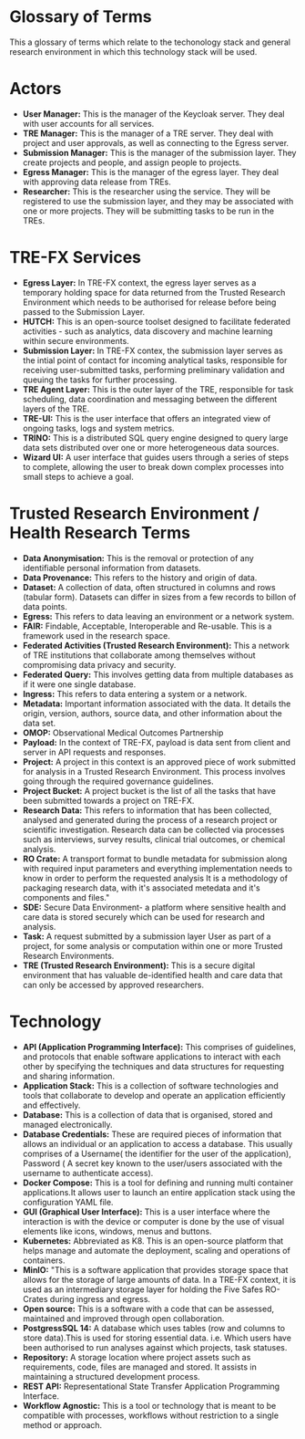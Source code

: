 # Glossary of Terms

This a glossary of terms which relate to the techonology stack and general research environment in which this technology stack will be used. 

# Actors
- **User Manager:** This is the manager of the Keycloak server. They deal with user accounts for all services.
- **TRE Manager:** This is the manager of a TRE server. They deal with project and user approvals, as well as connecting to the Egress server.
- **Submission Manager:** This is the manager of the submission layer. They create projects and people, and assign people to projects.
- **Egress Manager:** This is the manager of the egress layer. They deal with approving data release from TREs.
- **Researcher:** This is the researcher using the service. They will be registered to use the submission layer, and they may be associated with one or more projects. They will be submitting tasks to be run in the TREs.

# TRE-FX Services
- **Egress Layer:** In TRE-FX context, the egress layer serves as a temporary holding space for data returned from the Trusted Research Environment which needs to be authorised for release before being passed to the Submission Layer.
- **HUTCH:** This is an open-source toolset designed to facilitate federated activities - such as analytics, data discovery and machine learning within secure environments.
- **Submission Layer:** In TRE-FX contex, the submission layer serves as the intial point of contact for incoming analytical tasks, responsible for receiving user-submitted tasks, performing preliminary validation and queuing the tasks for further processing.
- **TRE Agent Layer:** This is the outer layer of the TRE, responsible for task scheduling, data coordination and messaging between the different layers of the TRE.
- **TRE-UI:** This is the user interface that offers an integrated view of ongoing tasks, logs and system metrics.
- **TRINO:** This is a distributed SQL query engine designed to query large data sets distributed over one or more heterogeneous data sources.
- **Wizard UI:** A user interface that guides users through a series of steps to complete, allowing the user to break down complex processes into small steps to achieve a goal.

# Trusted Research Environment / Health Research Terms
- **Data Anonymisation:** This is the removal or protection of any identifiable personal information from datasets.
- **Data Provenance:** This refers to the history and origin of data.
- **Dataset:** A collection of data, often structured in columns and rows (tabular form). Datasets can differ in sizes from a few records to billon of data points.
- **Egress:** This refers to data leaving an environment or a network system.
- **FAIR:** Findable, Acceptable, Interoperable and Re-usable. This is a framework used in the research space.
- **Federated Activities (Trusted Research Environment):** This a network of TRE institutions that collaborate among themselves without compromising data privacy and security.
- **Federated Query:** This involves getting data from multiple databases as if it were one single database.
- **Ingress:** This refers to data entering a system or a network. 
- **Metadata:** Important information associated with the data. It details the origin, version, authors, source data, and other information about the data set.
- **OMOP:** Observational Medical Outcomes Partnership
- **Payload:** In the context of TRE-FX, payload is data sent from client and server in API requests and responses.
- **Project:** A project in this context is an approved piece of work submitted for analysis in a Trusted Research Environment. This process involves going through the required governance guidelines.
- **Project Bucket:** A project bucket is the list of all the tasks that have been submitted towards a project on TRE-FX.
- **Research Data:** This refers to information that has been collected, analysed and generated during the process of a research project or scientific investigation. Research data can be collected via processes such as interviews, survey results, clinical trial outcomes, or chemical analysis.
- **RO Crate:** A transport format to bundle metadata for submission along with required input parameters and everything implementation needs to know in order to perform the requested analysis
It is a methodology of packaging research data, with it's associated metedata and it's components and files."
- **SDE:** Secure Data Environment- a platform where sensitive health and care data is stored securely which can be used for research and analysis.
- **Task:** A request submitted by a submission layer User as part of a project, for some analysis or computation within one or more Trusted Research Environments.
- **TRE (Trusted Research Environment):** This is a secure digital environment that has valuable de-identified health and care data that can only be accessed by approved researchers.

# Technology
- **API (Application Programming Interface):** This comprises of guidelines, and protocols that enable software applications to interact with each other by specifying the techniques and data structures for requesting and sharing information.
- **Application Stack:** This is a collection of software technologies and tools that collaborate to develop and operate an application efficiently and effectively.
- **Database:** This is a collection of data that is organised, stored and managed electronically.
- **Database Credentials:** These are required pieces of information that allows an individual or an application to access a database. This usually comprises of a Username( the identifier for the user of the application), Password ( A secret key known to the user/users associated with the username to authenticate access).
- **Docker Compose:** This is a tool for defining and running multi container applications.It allows user to launch an entire application stack using the configuration YAML file.
- **GUI (Graphical User Interface):** This is a user interface where the interaction is with the device or computer is done by the use of visual elements like icons, windows, menus and buttons.
- **Kubernetes:** Abbreviated as K8. This is an open-source platform that helps manage and automate the deployment, scaling and operations of containers.
- **MinIO:** "This is a software application that provides storage space that allows for the storage of large amounts of data.
In a TRE-FX context, it is used as an intermediary storage layer for holding the Five Safes RO-Crates during ingress and egress.
- **Open source:** This is a software with a code that can be assessed, maintained and improved through open collaboration.
- **PostgressSQL 14:** A database which uses tables (row and columns to store data).This is used for storing essential data. i.e. Which users have been authorised to run analyses against which projects, task statuses.
- **Repository:** A storage location where project assets such as requirements, code, files are managed and stored. It assists in maintaining a structured development process.
- **REST API:** Representational State Transfer Application Programming Interface.
- **Workflow Agnostic:** This is a tool or technology that is meant to be compatible with processes, workflows without restriction to a single method or approach.

